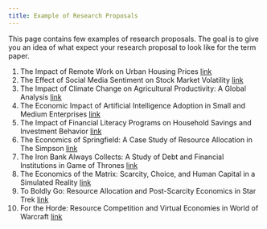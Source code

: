 ```yaml
---
title: Example of Research Proposals
---
```


This page contains few examples of research proposals. The goal is to give you an idea of what expect your research proposal to look like for the term paper.

1. The Impact of Remote Work on Urban Housing Prices [link](research-proposals/proposal1.qmd)
2. The Effect of Social Media Sentiment on Stock Market Volatility [link](research-proposals/proposal2.qmd)
3. The Impact of Climate Change on Agricultural Productivity: A Global Analysis [link](research-proposals/proposal3.qmd)
4. The Economic Impact of Artificial Intelligence Adoption in Small and Medium Enterprises [link](research-proposals/proposal4.qmd)
5. The Impact of Financial Literacy Programs on Household Savings and Investment Behavior [link](research-proposals/proposal5.qmd)
6. The Economics of Springfield: A Case Study of Resource Allocation in The Simpson [link](research-proposals/proposal6.qmd)
7. The Iron Bank Always Collects: A Study of Debt and Financial Institutions in Game of Thrones [link](research-proposals/proposal7.qmd)
8. The Economics of the Matrix: Scarcity, Choice, and Human Capital in a Simulated Reality  [link](research-proposals/proposal8.qmd)
9. To Boldly Go: Resource Allocation and Post-Scarcity Economics in Star Trek [link](research-proposals/proposal9.qmd)
10. For the Horde: Resource Competition and Virtual Economies in World of Warcraft [link](research-proposals/proposal10.qmd)